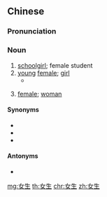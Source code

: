 ==Chinese==
{{zh-forms}}

===Pronunciation===
{{zh-pron
|m=nǚshēng
|c=neoi5 sang1,neoi5 saang1
|mn=qz:lú-sng/tp,xm:lú-seng/kh,zz:lí-seng/qz:lír-sng
|cat=n
}}

===Noun===
{{zh-noun}}

# [[schoolgirl]]; female student
# [[young]] [[female]]; [[girl]]
#* {{zh-x|上 大學 那{nèi} 會-兒{r}，女生 都 愛 '''扎{zhā}堆兒'''，你 三 個 一 群，我 五 個 一 伙，一塊兒{r} 上 食堂 吃飯，一塊兒{r} 到 圖書館 晚 自習。|Back during my uni days, the girls liked going '''in groups''' to the canteen for a bite to eat or to the library to study into the night.|ref='''2008:''' Qin Yong (秦俑), ''[http://www.xiaoxiaoshuo.com/chengchang/20090226/176.html 化妝]''}}
# {{lb|zh|chiefly|Taiwan}} [[female]]; [[woman]]

====Synonyms====
* {{zh-l|少女}}
* {{zh-l|女孩}}
* {{zh-l|女子}}

====Antonyms====
* {{zh-l|男生}}

[[mg:女生]]
[[th:女生]]
[[chr:女生]]
[[zh:女生]]
